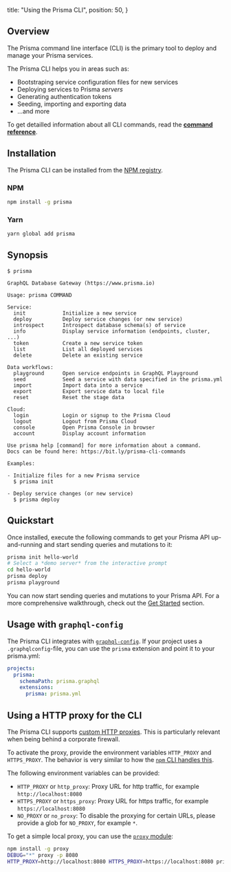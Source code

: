   title: "Using the Prisma CLI",
  position: 50,
}

## Overview

The Prisma command line interface (CLI) is the primary tool to deploy and manage your Prisma services.

The Prisma CLI helps you in areas such as:

- Bootstraping service configuration files for new services
- Deploying services to Prisma _servers_
- Generating authentication tokens
- Seeding, importing and exporting data
- ...and more

To get detailled information about all CLI commands, read the [**command reference**](xcv9).

## Installation

The Prisma CLI can be installed from the [NPM registry](https://docs.npmjs.com/misc/registry).

### NPM

```bash
npm install -g prisma
```

### Yarn

```bash
yarn global add prisma
```

## Synopsis

```
$ prisma

GraphQL Database Gateway (https://www.prisma.io)

Usage: prisma COMMAND

Service:
  init            Initialize a new service
  deploy          Deploy service changes (or new service)
  introspect      Introspect database schema(s) of service
  info            Display service information (endpoints, cluster, ...)
  token           Create a new service token
  list            List all deployed services
  delete          Delete an existing service

Data workflows:
  playground      Open service endpoints in GraphQL Playground
  seed            Seed a service with data specified in the prisma.yml
  import          Import data into a service
  export          Export service data to local file
  reset           Reset the stage data

Cloud:
  login           Login or signup to the Prisma Cloud
  logout          Logout from Prisma Cloud
  console         Open Prisma Console in browser
  account         Display account information

Use prisma help [command] for more information about a command.
Docs can be found here: https://bit.ly/prisma-cli-commands

Examples:

- Initialize files for a new Prisma service
  $ prisma init

- Deploy service changes (or new service)
  $ prisma deploy
```

## Quickstart

Once installed, execute the following commands to get your Prisma API up-and-running and start sending queries and mutations to it:

```bash
prisma init hello-world
# Select a *demo server* from the interactive prompt
cd hello-world
prisma deploy
prisma playground
```

You can now start sending queries and mutations to your Prisma API. For a more comprehensive walkthrough, check out the [Get Started](a001) section.

## Usage with `graphql-config`

The Prisma CLI integrates with [`graphql-config`](https://github.com/prisma/graphql-config). If your project uses a `.graphqlconfig`-file, you can use the `prisma` extension and point it to your prisma.yml:

```yml
projects:
  prisma:
    schemaPath: prisma.graphql
    extensions:
      prisma: prisma.yml
```

## Using a HTTP proxy for the CLI

The Prisma CLI supports [custom HTTP proxies](https://github.com/graphcool/prisma/issues/618). This is particularly relevant when being behind a corporate firewall.

To activate the proxy, provide the environment variables `HTTP_PROXY` and `HTTPS_PROXY`. The behavior is very similar to how the [`npm` CLI handles this](https://docs.npmjs.com/misc/config#https-proxy).

The following environment variables can be provided:

- `HTTP_PROXY` or `http_proxy`: Proxy URL for http traffic, for example `http://localhost:8080`
- `HTTPS_PROXY` or `https_proxy`: Proxy URL for https traffic, for example `https://localhost:8080`
- `NO_PROXY` or `no_proxy`: To disable the proxying for certain URLs, please provide a glob for `NO_PROXY`, for example `*`.

To get a simple local proxy, you can use the [`proxy` module](https://www.npmjs.com/package/proxy):

```bash
npm install -g proxy
DEBUG="*" proxy -p 8080
HTTP_PROXY=http://localhost:8080 HTTPS_PROXY=https://localhost:8080 prisma deploy
```
